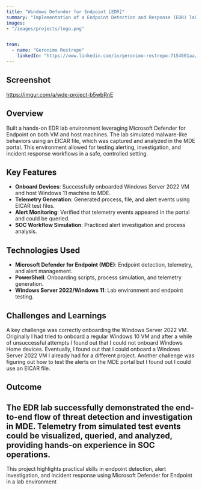 ```yaml
---
title: "Windows Defender for Endpoint [EDR]"
summary: "Implementation of a Endpoint Detection and Response (EDR) lab environment using Microsoft Defender for Endpoint (MDE) to simulate, detect, and analyze security incidents, demonstrating practical SOC analyst skills in threat monitoring and response."
images: 
- "/images/projects/logo.png"


team:
  - name: "Geronimo Restrepo"
    linkedIn: "https://www.linkedin.com/in/geronimo-restrepo-7154601aa/"
---
```


## Screenshot 
https://imgur.com/a/wde-project-b5wbRnE

## Overview

Built a hands-on EDR lab environment leveraging Microsoft Defender for Endpoint on both VM and host machines. The lab simulated malware-like behaviors using an EICAR file, which was captured and analyzed in the MDE portal. This environment allowed for testing alerting, investigation, and incident response workflows in a safe, controlled setting.  

## Key Features

- **Onboard Devices**: Successfully onboarded Windows Server 2022 VM and host Windows 11 machine to MDE.
- **Telemetry Generation**: Generated process, file, and alert events using EICAR test files. 
- **Alert Monitoring**: Verified that telemetry events appeared in the portal and could be queried.  
- **SOC Workflow Simulation**: Practiced alert investigation and process analysis. 

## Technologies Used

- **Microsoft Defender for Endpoint (MDE)**: Endpoint detection, telemetry, and alert management. 
- **PowerShell**: Onboarding scripts, process simulation, and telemetry generation.
- **Windows Server 2022/Windows 11**: Lab environment and endpoint testing. 

## Challenges and Learnings

A key challenge was correctly onboarding the Windows Server 2022 VM. Originally I had tried to onboard a regular Windows 10 VM and after a while of unsuccessful attempts I found out that I could not onboard Windows Home devices. Eventually, I found out that I could onboard a Windows Server 2022 VM I already had for a different project. Another challenge was figuring out how to test the alerts on the MDE portal but I found out I could use an EICAR file. 

## Outcome

The EDR lab successfully demonstrated the end-to-end flow of threat detection and investigation in MDE. Telemetry from simulated test events could be visualized, queried, and analyzed, providing hands-on experience in SOC operations. 
---

This project highlights practical skills in endpoint detection, alert investigation, and incident response using Microsoft Defender for Endpoint in a lab environment 
